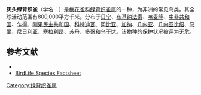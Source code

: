 {{Speciesbox
| name = 灰头绿背织雀
| status = LC | status_system = IUCN3.1
| genus = Nesocharis
| species = capistrata
| authority = ({{link-en|古斯塔夫·哈特劳布|Gustav Hartlaub|Hartlaub}}, 1861)
}}

'''灰头绿背织雀'''（学名：{{lang|la|''Nesocharis capistrata''}}）是[[梅花雀科|梅花雀科]][[绿背织雀属|绿背织雀属]]的一种，为非洲的常见鸟类。其全球活动范围有800,000平方千米。分布于[[贝宁|贝宁]]、[[布基纳法索|布基纳法索]]、[[喀麦隆|喀麦隆]]、[[中非共和国|中非共和国]]、[[乍得|乍得]]、[[刚果民主共和国|刚果民主共和国]]、[[科特迪瓦|科特迪瓦]]、[[冈比亚|冈比亚]]、[[加纳|加纳]]、[[几内亚|几内亚]]、[[几内亚比绍|几内亚比绍]]、[[马里|马里]]、[[尼日利亚|尼日利亚]]、[[塞拉利昂|塞拉利昂]]、[[苏丹|苏丹]]、[[多哥|多哥]]和[[乌干达|乌干达]]。该物种的保护状况被评为[[无危|无危]]。

== 参考文献 ==
* {{IUCN2010 | assessors = BirdLife International | year = 2009 | id = 149329 | title = Nesocharis capistrata | version = 2010.3 | downloaded = 2010-11-04 }}
* [http://www.birdlife.org/datazone/species/index.html?action=SpcHTMDetails.asp&sid=8606&m=0 BirdLife Species Factsheet] {{Wayback|url=http://www.birdlife.org/datazone/species/index.html?action=SpcHTMDetails.asp&sid=8606&m=0 |date=20090104150731 }}
{{Taxonbar|from=Q930595}}

[[Category:绿背织雀属|Category:绿背织雀属]]